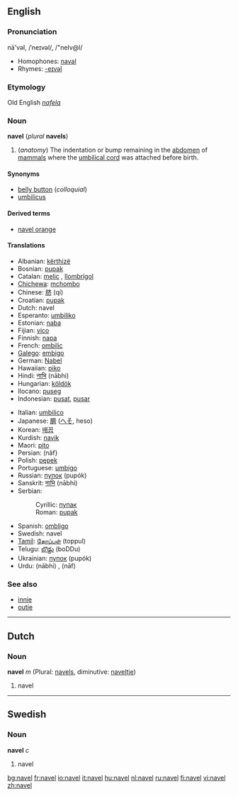 ==English==
===Pronunciation===
nā'vəl, /ˈneɪvəl/, /"neIv@l/
*Homophones: [[naval]]
*Rhymes: [[Rhymes:English:-eɪvəl|-eɪvəl]]
===Etymology===
Old English ''[[nafela]]''
===Noun===
'''navel''' (''plural'' '''navels''')

#(''anatomy'') The indentation or bump remaining in the [[abdomen]] of [[mammal]]s where the [[umbilical cord]] was attached before birth.

====Synonyms====
*[[belly button]] (''colloquial'')
*[[umbilicus]]

====Derived terms====
*[[navel orange]]

====Translations====
{{top}}
*Albanian: [[kërthizë]] {{f}}
*Bosnian: [[pupak#Bosnian|pupak]] {{m}}
*Catalan: [[melic]] {{m}}, [[llombrígol]] {{m}}
*[[Chichewa]]: [[mchombo]]
*Chinese: [[脐]] (qí)
*Croatian: [[pupak#Croatian|pupak]] {{m}}
*Dutch: navel {{m}}
*Esperanto: [[umbiliko]]
*Estonian: [[naba#Estonian|naba]]
*Fijian: [[vico]]
*Finnish: [[napa#Finnish|napa]]
*French: [[ombilic]] {{m}}
*[[Galego]]: [[embigo]] {{m}} 
*German: [[Nabel]] {{m}}
*Hawaiian: [[piko]]
*Hindi: [[नाभि]] (nābhi) {{f}}
*Hungarian: [[köldök]]
*Ilocano: [[puseg]]
*Indonesian: [[pusat]], [[pusar]]
{{mid}}
*Italian: [[umbilico]] {{m}}
*Japanese: [[臍]] ([[へそ]], heso)
*Korean: [[배꼽]]
*Kurdish: [[navik]] {{f}}
*Maori: [[pito]]
*Persian: {{FAchar|[[ناف]]}} (nâf}
*Polish: [[pępek]] {{m}}
*Portuguese: [[umbigo]] {{m}}
*Russian: [[пупок]] {{m}} (pupók)
*Sanskrit: [[नाभि]] (nābhi) {{f}}
*Serbian:
*:Cyrillic: [[пупак#Serbian|пупак]] {{m}}
*:Roman: [[pupak#Serbian|pupak]] {{m}}
*Spanish: [[ombligo]] {{m}}
*Swedish: navel {{c}}
*[[Tamil]]: [[தோப்புள்]] (toppul)
*Telugu: [[బొడ్డు]] (boDDu)
*Ukrainian: [[пупок]] {{m}} (pupók)
*Urdu: {{URchar|[[نابھ]]}} (nābhi) {{f}}, {{URchar|[[ناف]]}} (nāf) {{f}}
{{bottom}}

===See also===
*[[innie]]
*[[outie]]

----
==Dutch==
===Noun===
'''navel''' ''m'' (Plural: [[navels]], diminutive: [[naveltje]])

# navel

----
==Swedish==
===Noun===
'''navel''' ''c''

# navel

[[bg:navel]]
[[fr:navel]]
[[io:navel]]
[[it:navel]]
[[hu:navel]]
[[nl:navel]]
[[ru:navel]]
[[fi:navel]]
[[vi:navel]]
[[zh:navel]]